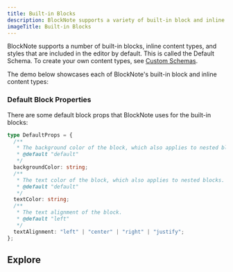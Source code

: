 ```yaml
---
title: Built-in Blocks
description: BlockNote supports a variety of built-in block and inline content types that are included in the editor by default.
imageTitle: Built-in Blocks
---
```


BlockNote supports a number of built-in blocks, inline content types, and styles that are included in the editor by default. This is called the Default Schema. To create your own content types, see [Custom Schemas](/docs/custom-schemas).

The demo below showcases each of BlockNote's built-in block and inline content types:

<Example name="basic/default-blocks" />

### Default Block Properties

There are some default block props that BlockNote uses for the built-in blocks:

```typescript twoslash
type DefaultProps = {
  /**
   * The background color of the block, which also applies to nested blocks.
   * @default "default"
   */
  backgroundColor: string;
  /**
   * The text color of the block, which also applies to nested blocks.
   * @default "default"
   */
  textColor: string;
  /**
   * The text alignment of the block.
   * @default "left"
   */
  textAlignment: "left" | "center" | "right" | "justify";
};
```

## Explore

<CardTable path="features/blocks" />
